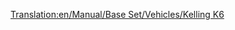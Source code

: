 [[Translation:en/Manual/Base Set/Vehicles/Kelling K6]]

{{nl/Vliegtuig|Name=Kelling K6
|Image=[[File:en/KellingK6.png|Kelling K6]]
|Cost=36.914 (73,828)
|Speed=947 km/h (592 MPH)
|Annual=5.906 (11,812)
|Designed=2026
|Lifespan=22
|Capacity=110 passagiers & 25 zakken post
|Description=Fictief futuristisch vliegtuig. Kelling is een onbekend bedrijf, dat diesels bouwt in het tropische klimaat.
|Real-life=Fictief.
}}